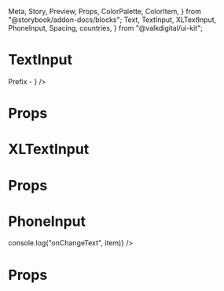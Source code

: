   Meta,
  Story,
  Preview,
  Props,
  ColorPalette,
  ColorItem,
} from "@storybook/addon-docs/blocks";
  Text,
  TextInput,
  XLTextInput,
  PhoneInput,
  Spacing,
  countries,
} from "@valkdigital/ui-kit";

<Meta title="Inputs" />

# TextInput

<Preview>
  <Story
    name="TextInput"
    parameters={{
      design: {
        type: "figma",
        url:
          "https://www.figma.com/file/JdbljcIvyMoEVsBZgsg7bbu8/1.-Apps-Styleguide-and-Components?node-id=2451%3A0",
      },
    }}
  >
    <View
      style={{
        justifyContent: "space-evenly",
        alignItems: "center",
        flex: 1,
        paddingHorizontal: Spacing.sp2,
      }}
    >
      <TextInput
        label="Label"
        containerStyle={{ marginBottom: Spacing.sp2 }}
        placeholder="Placeholder"
        error="Invalid input"
      />
      <TextInput
        label="Label"
        containerStyle={{ marginBottom: Spacing.sp2 }}
        placeholder="Placeholder"
        useFullHeight={true}
        multiline={true}
      />
      <TextInput
        label="Label"
        containerStyle={{ marginBottom: Spacing.sp2 }}
        placeholder="Placeholder"
        disabled={true}
      />
      <TextInput
        label="Label"
        containerStyle={{ marginBottom: Spacing.sp2 }}
        placeholder="Placeholder"
        size="medium"
        showCheckmark={true}
      />
      <TextInput
        label="Label"
        containerStyle={{ marginBottom: Spacing.sp2 }}
        placeholder="Placeholder"
        size="small"
        helperText="Helper text"
      />
      <TextInput
        label="Password"
        containerStyle={{ marginBottom: Spacing.sp2 }}
        placeholder="Placeholder"
        value="password 123"
        type="password"
      />
      <TextInput
        label="Search"
        containerStyle={{ marginBottom: Spacing.sp2 }}
        placeholder="Search"
        type="search"
      />
      <TextInput
        label="Prefix"
        containerStyle={{ marginBottom: Spacing.sp2 }}
        placeholder="Placeholder"
        LeftIconComponent={<Text>Prefix - </Text>}
      />
    </View>
  </Story>
</Preview>

# Props

<Props of={TextInput} />

# XLTextInput

<Preview>
  <Story
    name="XLTextInput"
    parameters={{
      design: {
        type: "figma",
        url:
          "https://www.figma.com/file/JdbljcIvyMoEVsBZgsg7bbu8/1.-Apps-Styleguide-and-Components?node-id=2451%3A0",
      },
    }}
  >
    <View
      style={{
        alignItems: "center",
        flex: 1,
        padding: Spacing.sp2,
      }}
    >
      <XLTextInput
        value="Some input"
        label="Label"
        showCheckmark={true}
        placeholder="Placeholder"
        helperText="* required"
        containerStyle={{ marginBottom: Spacing.sp2 }}
      />
      <XLTextInput
        label="Label"
        placeholder="Centered"
        textAlign="center"
        error="Invalid input"
        containerStyle={{ marginBottom: Spacing.sp2 }}
      />
      <XLTextInput
        label="Label"
        placeholder="Disabled"
        textAlign="center"
        disabled={true}
        containerStyle={{ marginBottom: Spacing.sp2 }}
      />
      <XLTextInput
        label="Label"
        placeholder="000"
        textAlign="center"
        size="small"
      />
    </View>
  </Story>
</Preview>

# Props

<Props of={XLTextInput} />

# PhoneInput

<Preview>
  <Story name="PhoneInput">
    <View
      style={{
        justifyContent: "space-evenly",
        alignItems: "center",
        flex: 1,
        paddingHorizontal: Spacing.sp2,
      }}
    >
      <PhoneInput
        label="Phone"
        containerStyle={{ marginBottom: Spacing.sp2 }}
        countries={countries.en}
        favoriteCountries={["NL", "BE", "DE", "GB"]}
        defaultCountry="NL"
        listTitle="Phone"
        listEmptyText="No results found"
        listSearchPlaceholder="Search"
        onChangeText={(item) => console.log("onChangeText", item)}
      />
    </View>
  </Story>
</Preview>

# Props

<Props of={PhoneInput} />
